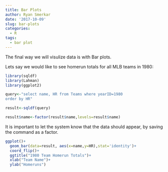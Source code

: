 ```yaml
---
title: Bar Plots
author: Ryan Smerkar
date: '2017-10-09'
slug: bar-plots
categories:
  - R
tags:
  - bar plot
---
```


The final way we will visulize data is with Bar plots.

Lets say we would like to see homerun totals for all MLB teams in 1980:

```r
library(sqldf)
library(Lahman)
library(ggplot2)

query<-"select name, HR from Teams where yearID=1980
order by HR"

result<-sqldf(query)

result$name<-factor(result$name,levels=result$name)
```
 It is important to let the system know that the data should appear, by saving the command as a factor.
 
 
```r
ggplot()+
  geom_bar(data=result, aes(x=name,y=HR),stat='identity')+
  coord_flip()+
  ggtitle("1980 Team Homerun Totals")+
  xlab("Team Name")+
  ylab("Homeruns")
```
